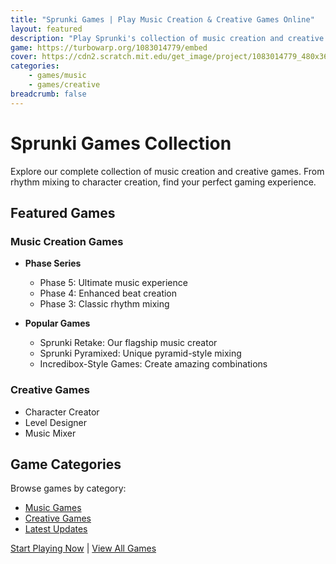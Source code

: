 ```yaml
---
title: "Sprunki Games | Play Music Creation & Creative Games Online"
layout: featured
description: "Play Sprunki's collection of music creation and creative games. Featuring Phase series, Retake mode, and Pyramixed. Create and share your music online."
game: https://turbowarp.org/1083014779/embed
cover: https://cdn2.scratch.mit.edu/get_image/project/1083014779_480x360.png
categories:
    - games/music
    - games/creative
breadcrumb: false 
---
```


# Sprunki Games Collection

Explore our complete collection of music creation and creative games. From rhythm mixing to character creation, find your perfect gaming experience.

## Featured Games

### Music Creation Games
- **Phase Series**
  - Phase 5: Ultimate music experience
  - Phase 4: Enhanced beat creation
  - Phase 3: Classic rhythm mixing

- **Popular Games**
  - Sprunki Retake: Our flagship music creator
  - Sprunki Pyramixed: Unique pyramid-style mixing
  - Incredibox-Style Games: Create amazing combinations

### Creative Games
- Character Creator
- Level Designer
- Music Mixer

## Game Categories

Browse games by category:
- [Music Games](/en/games/music)
- [Creative Games](/en/games/creative)
- [Latest Updates](/en/games/latest)

[Start Playing Now](#) | [View All Games](#)